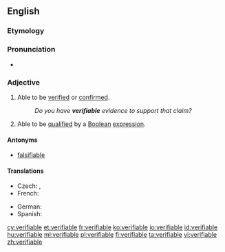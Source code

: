 ==English==

===Etymology===
{{suffix|verify|able|lang=en}}

===Pronunciation===
* {{audio|en-us-verifiable.ogg|Audio (US)|lang=en}}

===Adjective===
{{en-adj}}

# Able to be [[verified]] or [[confirmed]].
#: ''Do you have '''verifiable''' evidence to support that claim?''
# Able to be [[qualified]] by a [[Boolean]] [[expression]].

====Antonyms====
* [[falsifiable]]

====Translations====
{{trans-top|able to be verified or confirmed}}
* Czech: {{t|cs|ověřitelný|m}}, {{t|cs|verifikovatelný|m}}
* French: {{t+|fr|vérifiable}}
{{trans-mid}}
* German: {{t|de|verifizierbar}}
* Spanish: {{t|es|verificable}}
{{trans-bottom}}

[[cy:verifiable]]
[[et:verifiable]]
[[fr:verifiable]]
[[ko:verifiable]]
[[io:verifiable]]
[[id:verifiable]]
[[hu:verifiable]]
[[ml:verifiable]]
[[pl:verifiable]]
[[fi:verifiable]]
[[ta:verifiable]]
[[vi:verifiable]]
[[zh:verifiable]]